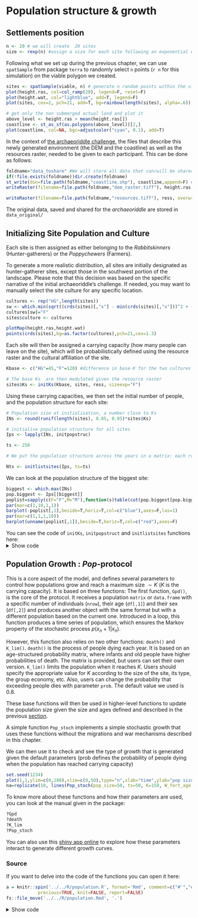 # Population structure & growth {#popgrowth}

## Settlements position


```r
n <- 20 # we will create  20 sites
size <- rexp(n) #assign a size for each site following an exponential distribution 

```

Following what we set up during the previous chapter, we can  use `spatSample` from package `terra` to randomly select `n` points  (`r n` for this simulation) on the viable polygon we created.

```r
sites <- spatSample(viable, n) # generate n random points within the viable polygon and assign to variable sites
plot(height.ras, col=col_ramp(20), legend=F, reset=F)
plot(height.wat, col="lightblue", add=T, legend=F)
plot(sites, cex=2, pch=21, add=T, bg=rainbow(length(sites), alpha=.6))

# get only the non submerged actual land and plot it
above_level <- height.ras > mean(height.ras[])
coastline <- st_as_sf(as.polygons(above_level))[2,]
plot(coastline, col=NA, bgc=adjustcolor("cyan", 0.1), add=T)
```

In the context of [the archaeoriddle challenge](https://theia.arch.cam.ac.uk/archaeoriddle/), the files that describe this newly generated environment (the DEM and the coastline) as well as the resources raster,  needed to be given to each participant. This can be done as follows:

```r
foldname="data_toshare" #We will store all data that can/will be shared with participant in data_toshare
if(!file.exists(foldname))dir.create(foldname)
st_write(dsn=file.path(foldname,"coastline.shp"), coastline,append=F) # Write the coastline as a shapefile
writeRaster(filename=file.path(foldname,"dem_raster.tiff"), height.ras, overwrite=T) #write the DEM as a raster

writeRaster(filename=file.path(foldname,"resources.tiff"), ress, overwrite=T) #write the resources as a raster
```

The original data, saved and shared for the _archaeoriddle_ are stored in `data_original/`

## Initializing Site Population and Culture {#initsize}

Each site is then assigned as either belonging to the *Rabbitskinners* (Hunter-gatherers) or the *Poppychewers* (Farmers).

To generate a more realistic distribution, all sites are initially designated as hunter-gatherer sites, except those in the southwest portion of the landscape. Please note that this decision was based on the specific narrative of the initial archaeoriddle's challenge. If needed, you may want to manually select the site culture for any specific location.


```r
cultures <- rep("HG",length(sites))
sw <- which.min(sqrt((crds(sites)[,"x"] - min(crds(sites)[,"x"]))^2 + (crds(sites)[,"y"] - min(crds(sites)[,"y"]))^2))
cultures[sw]="F"
sites$culture <- cultures

plotMap(height.ras,height.wat)
points(crds(sites),bg=as.factor(cultures),pch=21,cex=1.3)
```


Each site will then be assigned a carrying capacity (how many people can leave on the site), which will be probabilistically defined using the resource raster and the cultural affiliation of the site.

```r

Kbase <- c("HG"=45,"F"=120) #difference in base-K for the two cultures

# The base Ks  are then modulated given the resource raster
sites$Ks <- initKs(Kbase, sites, ress, sizeexp="F")
```

Using these carrying capacities, we then set the initial number of people, and the population structure for each site:

```r
# Population size at initialisation, a number close to Ks
INs <- round(runif(length(sites), 0.85, 0.95)*sites$Ks)

# initialise population structure for all sites
Ips <- lapply(INs, initpopstruc)

ts <- 250

# We put the population structure across the years in a matrix: each row will represent a time step of the simulation ; each column a sites

Nts <- initlistsites(Ips, ts=ts)

```

We can look at the population structure of the biggest site:

```r
biggest <- which.max(INs)
pop.biggest <- Ips[[biggest]]
poplist=sapply(c(F="F",M="M"),function(s)table(cut(pop.biggest[pop.biggest[,2]==s,1],breaks=seq(0,40,4))))
par(mar=c(1,10,1,1))
barplot(-poplist[,1],beside=T,horiz=T,col=c("blue"),axes=F,las=1)
par(mar=c(1,1,1,10))
barplot(unname(poplist[,1]),beside=T,horiz=T,col=c("red"),axes=F)
```


You can see the code of `initKs`, `initpopstruct` and `initlistsites` functions here:
<details><summary>Show code</summary>
**Code**

```r
a = knitr::spin('../../R/init_simulation.R', format='Rmd', comment=c("#'","#'"),
            precious=TRUE, knit=FALSE, report=FALSE)
fs::file_move('../../R/init_simulation.Rmd', '.')

res = knitr::knit_child(input='init_simulation.Rmd', quiet=TRUE)
cat(res, sep = '\n')
fs::file_delete('init_simulation.Rmd')
```
</details>



## Population Growth : $Pop$-protocol {#base-pop-growth}

This is a core aspect of the model, and defines several parameters to control how populations grow and reach a maximum size $\sim K$ ($K$ is the carrying capacity). It is based on three functions: The first function, `Gpd()`, is the core of the protocol. It receives a population `matrix` or `data.frame` with a specific number of individuals (`nrow`), their age (`df[,1]`) and their sex (`df[,2]`) and produces another object with the same format but with a different population based on the current one. Introduced in a loop, this function produces a time series of population, which ensures the Markov property of the stochastic process $p(x_n+1|x_n)$.

However, this function also relies on two other functions: `death()` and `K_lim()`. `death()` is the process of people dying each year. It is based on an age-structured probability matrix, where infants and old people have higher probabilities of death. The matrix is provided, but users can set their own version. `K_lim()` limits the population when it reaches $K$. Users should specify the appropriate value for $K$ according to the size of the site, its type, the group economy, etc. Also, users can change the probability that exceeding people dies with parameter `prob`. The default value we used is 0.8.




These base functions will then be used in higher-level functions to update the population size given the size and ages defined and described in the previous [section](#initsize). 

A simple function  `Pop_stoch` implements a simple stochastic growth that uses these functions without the migrations and war mechanisms described in this chapter. 


We can then use it to check and see the type of growth that is generated given the default parameters (prob defines the probability of people dying when the population has reached carrying capacity)

```r
set.seed(1234)
plot(1,1,ylim=c(0,180),xlim=c(0,50),type="n",xlab="time",ylab="pop size")
na=replicate(10, lines(Pop_stoch(pop_size=50, ts=50, K=150, W_fert_age = c(10, 45), M_fert_age = c(15, 55), p_offspring = 0.3, prob = 0.8)))
```


To know more about these functions and how their parameters are used, you can look at the manual given in the package:

```r
?Gpd
?death
?K_lim
?Pop_stoch
```

You can also use this [shiny app online](https://acortell3.shinyapps.io/archaeo_record_model/) to explore how these parameters interact to generate different growth curves.

### Source {-} 

If you want to delve into the code of the functions you can open it here:

```r
a = knitr::spin('../../R/population.R', format='Rmd', comment=c("#'","#'"),
            precious=TRUE, knit=FALSE, report=FALSE)
fs::file_move('../../R/population.Rmd', '.')
```
<details><summary>Show code</summary>
**Code**
```r
res = knitr::knit_child(input='population.Rmd', quiet=TRUE)
cat(res, sep = '\n')
fs::file_delete('population.Rmd')
```
</details>


